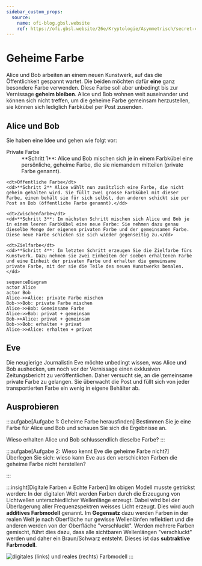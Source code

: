 ```yaml
---
sidebar_custom_props:
  source:
    name: ofi-blog.gbsl.website
    ref: https://ofi.gbsl.website/26e/Kryptologie/Asymmetrisch/secret-color
---
```



# Geheime Farbe
Alice und Bob arbeiten an einem neuen Kunstwerk, auf das die Öffentlichkeit gespannt wartet. Die beiden möchten dafür **eine** ganz besondere Farbe verwenden. Diese Farbe soll aber unbedingt bis zur Vernissage **geheim bleiben**. Alice und Bob wohnen weit auseinander und können sich nicht treffen, um die geheime Farbe gemeinsam herzustellen, sie können sich lediglich Farbkübel per Post zusenden.

## Alice und Bob
Sie haben eine Idee und gehen wie folgt vor:

<div className="grid-1-1">
  <DefinitionList>
    <dt>Private Farbe</dt>
    <dd>**Schritt 1**: Alice und Bob mischen sich je in einem Farbkübel eine persönliche, geheime Farbe, die sie niemandem mitteilen (private Farbe genannt).</dd>

    <dt>Öffentliche Farbe</dt>
    <dd>**Schritt 2** Alice wählt nun zusätzlich eine Farbe, die nicht geheim gehalten wird. Sie füllt zwei grosse Farbkübel mit dieser Farbe, einen behält sie für sich selbst, den anderen schickt sie per Post an Bob (öffentliche Farbe genannt).</dd>

    <dt>Zwischenfarbe</dt>
    <dd>**Schritt 3**: Im nächsten Schritt mischen sich Alice und Bob je in einem leeren Farbkübel eine neue Farbe: Sie nehmen dazu genau dieselbe Menge der eigenen privaten Farbe und der gemeinsamen Farbe. Diese neue Farbe schicken sie sich wieder gegenseitig zu.</dd>

    <dt>Zielfarbe</dt>
    <dd>**Schritt 4**: Im letzten Schritt erzeugen Sie die Zielfarbe fürs Kunstwerk. Dazu nehmen sie zwei Einheiten der soeben erhaltenen Farbe und eine Einheit der privaten Farbe und erhalten die gemeinsame private Farbe, mit der sie die Teile des neuen Kunstwerks bemalen.</dd>
  </DefinitionList>

  ```mermaid
  sequenceDiagram
  actor Alice
  actor Bob
  Alice->>Alice: private Farbe mischen
  Bob->>Bob: private Farbe mischen
  Alice->>Bob: Gemeinsame Farbe
  Alice->>Bob: privat + gemeinsam
  Bob->>Alice: privat + gemeinsam
  Bob->>Bob: erhalten + privat
  Alice->>Alice: erhalten + privat
  ```
</div>

## Eve
Die neugierige Journalistin Eve möchte unbedingt wissen, was Alice und Bob aushecken, um noch vor der Vernissage einen exklusiven Zeitungsbericht zu veröffentlichen. Daher versucht sie, an die gemeinsame private Farbe zu gelangen. Sie überwacht die Post und füllt sich von jeder transportierten Farbe ein wenig in eigene Behälter ab.

## Ausprobieren
:::aufgabe[Aufgabe 1: Geheime Farbe herausfinden]
Bestimmen Sie je eine Farbe für Alice und Bob und schauen Sie sich die Ergebnisse an.

Wieso erhalten Alice und Bob schlussendlich dieselbe Farbe?
:::

:::aufgabe[Aufgabe 2: Wieso kennt Eve die geheime Farbe nicht?]
Überlegen Sie sich: wieso kann Eve aus den verschickten Farben die geheime Farbe nicht herstellen?

<ColorExchange />
:::

:::insight[Digitale Farben ≠ Echte Farben]
Im obigen Modell musste getrickst werden: In der digitalen Welt werden Farben durch die Erzeugung von Lichtwellen unterschiedlicher Wellenlänge erzeugt. Dabei wird bei der Überlagerung aller Frequenzspektren weisses Licht erzeugt. Dies wird auch **additives Farbmodell** genannt. Im **Gegensatz** dazu werden Farben in der realen Welt je nach Oberfläche nur gewisse Wellenlänfen reflektiert und die anderen werden von der Oberfläche "verschluckt". Werden mehrere Farben gemischt, führt dies dazu, dass alle sichtbaren Wellenlängen "verschluckt" werden und daher ein Braun/Schwarz entsteht. Dieses ist das **subtraktive Farbmodell**.

![digitales (links) und reales (rechts) Farbmodell](img/color-models.png)
:::


